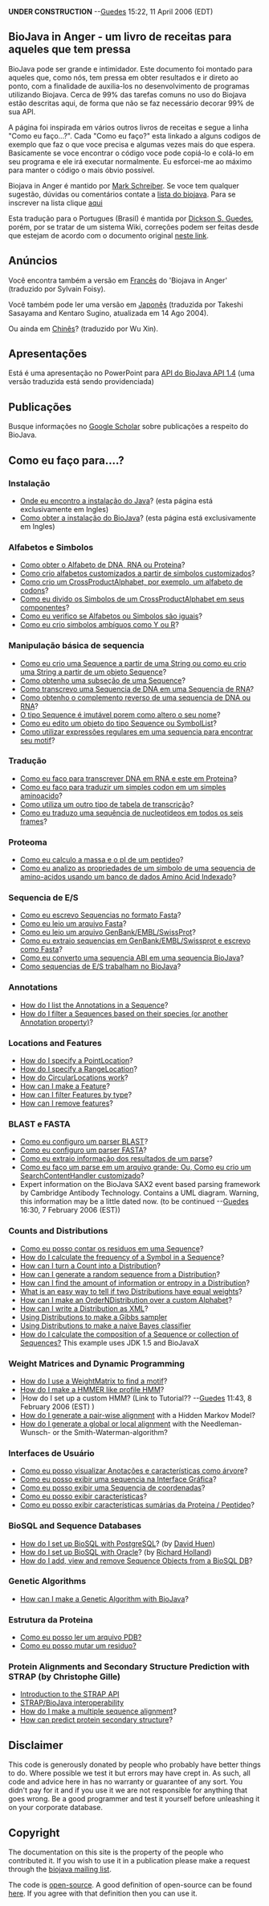 '''UNDER CONSTRUCTION''' --[[User:Guedes|Guedes]] 15:22, 11 April 2006 (EDT)

== BioJava in Anger - um livro de receitas para aqueles que tem pressa  ==

BioJava pode ser grande e intimidador. Este documento foi montado para aqueles que, como nós, tem pressa em obter resultados e ir direto ao ponto, com a finalidade de auxilia-los no desenvolvimento de programas utilizando Biojava. Cerca de 99% das tarefas comuns no uso do Biojava estão descritas aqui, de forma que não se faz necessário decorar 99% de sua API.

A página foi inspirada em vários outros livros de receitas e segue a linha "Como eu faço...?". Cada "Como eu faço?" esta linkado a alguns codigos de exemplo que faz o que voce precisa e algumas vezes mais do que espera. Basicamente se voce encontrar o código voce pode copiá-lo e colá-lo em seu programa e ele irá executar normalmente. Eu esforcei-me ao máximo para manter o código o mais óbvio possível.

Biojava in Anger é mantido por [[User:Mark|Mark Schreiber]]. Se voce tem qualquer sugestão, dúvidas ou comentários contate a [mailto:biojava-l@biojava.org lista do biojava]. Para se inscrever na lista clique [http://biojava.org/mailman/listinfo/biojava-l aqui]

Esta tradução para o Portugues (Brasil) é mantida por [[User:Guedes| Dickson S. Guedes]], porém, por se tratar de um sistema Wiki, correções podem ser feitas desde que estejam de acordo com o documento original [[BioJava:Cookbook|neste link]].

== Anúncios ==

Você encontra também a versão em [[Biojava:CookbookFrench|Francês]] do 'Biojava in Anger' (traduzido por Sylvain Foisy).

Você também pode ler uma versão em [http://www.geocities.jp/bio_portal/bj_in_anger_ja/ Japonês] (traduzida por Takeshi Sasayama and Kentaro Sugino, atualizada em 14 Ago 2004).

Ou ainda em [http://www.cbi.pku.edu.cn/chinese/documents/PUMA/biojava/index-cn.html Chinês]? (traduzido por Wu Xin).

== Apresentações ==

Está é uma apresentação no PowerPoint para [http://www.biojava.org/docs/bj_in_anger/BioJavaAPI.ppt API do BioJava API 1.4] (uma versão traduzida está sendo providenciada)

== Publicações ==

Busque informações no [http://scholar.google.com/scholar?q=biojava Google Scholar] sobre publicações a respeito do BioJava.

== Como eu faço para....? ==

=== Instalação ===

* [http://java.sun.com/downloads/ Onde eu encontro a instalação do Java]? (esta página está exclusivamente em Ingles)
* [[BioJava:GetStarted|Como obter a instalação do BioJava]]? (esta página está exclusivamente em Ingles)

=== Alfabetos e Simbolos ===

* [[Biojava:CookbookPortuguese:Alphabets|Como obter o Alfabeto de DNA, RNA ou Proteina]]?
* [[Biojava:CookbookPortuguese:Alphabets:Custom|Como crio alfabetos customizados a partir de simbolos customizados]]?
* [[Biojava:CookbookPortuguese:Alphabets:CrossProduct|Como crio um CrossProductAlphabet, por exemplo, um alfabeto de codons]]?
* [[Biojava:CookbookPortuguese:Alphabets:Component|Como eu divido os Simbolos de um CrossProductAlphabet em seus componentes]]?
* [[Biojava:CookbookPortuguese:Alphabets:Cononical|Como eu verifico se Alfabetos ou Simbolos são iguais]]?
* [[Biojava:CookbookPortuguese:Alphabets:Ambiguous|Como eu crio simbolos ambíguos como Y ou R]]?

=== Manipulação básica de sequencia ===

* [[Biojava:CookbookPortuguese:Sequence|Como eu crio uma Sequence a partir de uma String ou como eu crio uma String a partir de um objeto Sequence]]?
* [[Biojava:CookbookPortuguese:Sequence:SubSequence|Como obtenho uma subseção de uma Sequence]]?
* [[Biojava:CookbookPortuguese:Sequence:Transcribe|Como transcrevo uma Sequencia de DNA em uma Sequencia de RNA]]?
* [[Biojava:CookbookPortuguese:Sequence:Reverse|Como obtenho o complemento reverso de uma sequencia de DNA ou RNA]]?
* [[Biojava:CookbookPortuguese:Sequence:ChangeName|O tipo Sequence é imutável porem como altero o seu nome]]?
* [[Biojava:CookbookPortuguese:Sequence:Edit|Como eu edito um objeto do tipo Sequence ou SymbolList]]?
* [[Biojava:CookbookPortuguese:Sequence:Regex|Como utilizar expressões regulares em uma sequencia para encontrar seu motif]]?

===Tradução===

* [[Biojava:CookbookPortuguese:Translation|Como eu faco para transcrever DNA em RNA e este em Proteina]]?
* [[Biojava:CookbookPortuguese:Translation:Single|Como eu faco para traduzir um simples codon em um simples aminoacido]]?
* [[Biojava:CookbookPortuguese:Translation:NonStandart|Como utiliza um outro tipo de tabela de transcrição]]?
* [[Biojava:CookbookPortuguese:Translation:SixFrames|Como eu traduzo uma sequência de nucleotideos em todos os seis frames]]?

===Proteoma===

* [[Biojava:CookbookPortuguese:Proteomics|Como eu calculo a massa e o pI de um peptideo]]?
* [[Biojava:CookbookPortuguese:Proteomics:AAindex|Como eu analizo as propriedades de um simbolo de uma sequencia de amino-acidos usando um banco de dados Amino Acid Indexado]]?

=== Sequencia de E/S ===

* [[Biojava:CookbookPortuguese:SeqIO:WriteInFasta|Como eu escrevo Sequencias no formato Fasta]]?
* [[Biojava:CookbookPortuguese:SeqIO:ReadFasta|Como eu leio um arquivo Fasta]]?
* [[Biojava:CookbookPortuguese:SeqIO:ReadGES|Como eu leio um arquivo GenBank/EMBL/SwissProt]]?
* [[Biojava:CookbookPortuguese:SeqIO:GBtoFasta|Como eu extraio sequencias em GenBank/EMBL/Swissprot e escrevo como Fasta]]?
* [[Biojava:CookbookPortuguese:SeqIO:ABItoSequence|Como eu converto uma sequencia ABI em uma sequencia BioJava]]?
* [[Biojava:CookbookPortuguese:SeqIO:Echo|Como sequencias de E/S trabalham no BioJava]]?

=== Annotations ===

* [[BioJava:CookbookPortuguese:Annotations:List|How do I list the Annotations in a Sequence]]?
* [[BioJava:CookbookPortuguese:Annotations:Filter|How do I filter a Sequences based on their species (or another Annotation property)]]?

=== Locations and Features ===

* [[BioJava:CookbookPortuguese:Locations:Point|How do I specify a PointLocation]]?
* [[BioJava:CookbookPortuguese:Locations:Range|How do I specify a RangeLocation]]?
* [[BioJava:CookbookPortuguese:Locations:Circular|How do CircularLocations work]]?
* [[BioJava:CookbookPortuguese:Locations:Feature|How can I make a Feature]]?
* [[BioJava:CookbookPortuguese:Locations:Filter|How can I filter Features by type]]?
* [[BioJava:CookbookPortuguese:Locations:Remove|How can I remove features]]?

=== BLAST e FASTA ===

* [[BioJava:CookbookPortuguese:Blast:Parser|Como eu configuro um parser BLAST]]?
* [[BioJava:CookbookPortuguese:Fasta:Parser|Como eu configuro um parser FASTA]]?
* [[BioJava:CookbookPortuguese:Blast:Extract|Como eu extraio informação dos resultados de um parse]]?
* [[BioJava:CookbookPortuguese:Blast:Echo|Como eu faço um parse em um arquivo grande; Ou, Como eu crio um SearchContentHandler customizado]]?
* Expert information on the BioJava SAX2 event based parsing framework by Cambridge Antibody Technology. Contains a UML diagram. Warning, this information may be a little dated now. (to be continued --[[User:Guedes|Guedes]] 16:30, 7 February 2006 (EST))

=== Counts and Distributions ===

* [[BioJava:CookbookPortuguese:Count:Residues|Como eu posso contar os residuos em uma Sequence]]?
* [[BioJava:CookbookPortuguese:Count:Frequency|How do I calculate the frequency of a Symbol in a Sequence]]?
* [[BioJava:CookbookPortuguese:Count:ToDistrib|How can I turn a Count into a Distribution]]?
* [[BioJava:CookbookPortuguese:Distribution:RandomSeqs|How can I generate a random sequence from a Distribution]]?
* [[BioJava:CookbookPortuguese:Distribution:Entropy|How can I find the amount of information or entropy in a Distribution]]?
* [[BioJava:CookbookPortuguese:Distribution:Emission|What is an easy way to tell if two Distributions have equal weights]]?
* [[BioJava:CookbookPortuguese:Distribution:Custom|How can I make an OrderNDistribution over a custom Alphabet]]?
* [[BioJava:CookbookPortuguese:Distribution:XML|How can I write a Distribution as XML]]?
* [[BioJava:CookbookPortuguese:Distribution:Gibbs|Using Distributions to make a Gibbs sampler]]
* [[BioJava:CookbookPortuguese:Distribution:Bayes|Using Distributions to make a naive Bayes classifier]]
* [[Biojava:CookbookPortuguese:Distribution:Composition|How do I calculate the composition of a Sequence or collection of Sequences?]] This example uses JDK 1.5 and BioJavaX

=== Weight Matrices and Dynamic Programming ===

* [[BioJava:CookbookPortuguese:DP:WeightMatrix|How do I use a WeightMatrix to find a motif]]?
* [[BioJava:CookbookPortuguese:DP:HMM|How do I make a HMMER like profile HMM]]?
* |How do I set up a custom HMM? (Link to Tutorial?? --[[User:Guedes|Guedes]] 11:43, 8 February 2006 (EST) )
* [[BioJava:CookbookPortuguese:DP:PairWise|How do I generate a pair-wise alignment]] with a Hidden Markov Model?
* [[BioJava:CookbookPortuguese:DP:PairWise2|How do I generate a global or local alignment]] with the Needleman-Wunsch- or the Smith-Waterman-algorithm?

=== Interfaces de Usuário ===

* [[BioJava:CookbookPortuguese:Interfaces:ViewAsTree|Como eu posso visualizar Anotações e características como árvore]]?
* [[BioJava:CookbookPortuguese:Interfaces:ViewInGUI|Como eu posso exibir uma sequencia na Interface Gráfica]]?
* [[BioJava:CookbookPortuguese:Interfaces:Coordinates|Como eu posso exibir uma Sequencia de coordenadas]]?
* [[BioJava:CookbookPortuguese:Interfaces:Features|Como eu posso exibir características]]?
* [[BioJava:CookbookPortuguese:Interfaces:ProteinPeptideFeatures|Como eu posso exibir características sumárias da Proteina / Peptideo]]?

=== BioSQL and Sequence Databases ===

* [[BioJava:CookbookPortuguese:BioSQL:SetupPostGre|How do I set up BioSQL with PostgreSQL]]? (by [[User:David|David Huen]])
* [[BioJava:CookbookPortuguese:BioSQL:SetupOracle|How do I set up BioSQL with Oracle]]? (by [[User:Richard|Richard Holland]])
* [[BioJava:CookbookPortuguese:BioSQL:Manage|How do I add, view and remove Sequence Objects from a BioSQL DB]]?

=== Genetic Algorithms ===

* [[BioJava:CookbookPortuguese:GA|How can I make a Genetic Algorithm with BioJava]]?

=== Estrutura da Proteina ===

* [[BioJava:CookbookPortuguese:PDB:read|Como eu posso ler um arquivo PDB?]]
* [[BioJava:CookbookPortuguese:PDB:mutate|Como eu posso mutar um residuo?]]

=== Protein Alignments and Secondary Structure Prediction with STRAP (by Christophe Gille) ===

* [http://www.charite.de/bioinf/strap/Scripting.html Introduction to the STRAP API]
* [http://www.charite.de/bioinf/strap/biojava.html STRAP/BioJava interoperability]
* [http://www.charite.de/bioinf/strap/biojavaInAnger_SequenceAligner.html How do I make a multiple sequence alignment]?
* [http://www.charite.de/bioinf/strap/biojavaInAnger_SecondaryStructure_Predictor.html How can predict protein secondary structure]?

== Disclaimer ==

This code is generously donated by people who probably have better things to do. Where possible we test it but errors may have crept in. As such, all code and advice here in has no warranty or guarantee of any sort. You didn't pay for it and if you use it we are not responsible for anything that goes wrong. Be a good programmer and test it yourself before unleashing it on your corporate database.

== Copyright ==

The documentation on this site is the property of the people who contributed it. If you wish to use it in a publication please make a request through the [mailto:biojava-l@biojava.org biojava mailing list].

The code is [[wp:Open source|open-source]]. A good definition of open-source can be found [http://www.opensource.org/docs/definition_plain.php here]. If you agree with that definition then you can use it.